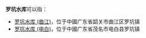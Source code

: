'''罗坑水库'''可以指：
* [[罗坑水库_(曲江)|罗坑水库 (曲江)]]，位于中國广东省韶关市曲江区罗坑镇
* [[罗坑水库_(电白)|罗坑水库 (电白)]]，位于中國广东省茂名市电白县罗坑镇

{{dab|L|Cat=四字水庫消歧義}}